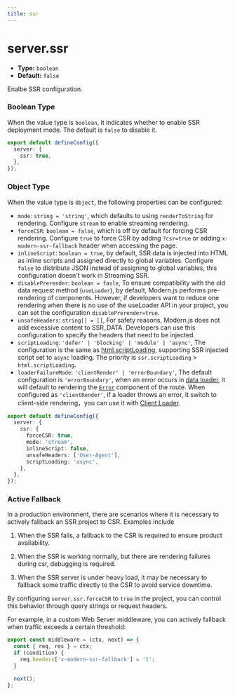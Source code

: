 ```yaml
---
title: ssr
---
```


# server.ssr

- **Type:** `boolean`
- **Default:** `false`

Enalbe SSR configuration.

### Boolean Type

When the value type is `boolean`, it indicates whether to enable SSR deployment mode. The default is `false` to disable it.

```ts title="modern.config.ts"
export default defineConfig({
  server: {
    ssr: true,
  },
});
```

### Object Type

When the value type is `Object`, the following properties can be configured:

- `mode`: `string = 'string'`, which defaults to using `renderToString` for rendering. Configure `stream` to enable streaming rendering.
- `forceCSR`: `boolean = false`, which is off by default for forcing CSR rendering. Configure `true` to force CSR by adding `?csr=true` or adding `x-modern-ssr-fallback` header when accessing the page.
- `inlineScript`: `boolean = true`, by default, SSR data is injected into HTML as inline scripts and assigned directly to global variables. Configure `false` to distribute JSON instead of assigning to global variables, this configuration doesn't work in Streaming SSR.
- `disablePrerender`: `boolean = fasle`, To ensure compatibility with the old data request method (`useLoader`), by default, Modern.js performs pre-rendering of components.
  However, if developers want to reduce one rendering when there is no use of the useLoader API in your project, you can set the configuration `disablePrerender=true`.
- `unsafeHeaders`: `string[] = []`, For safety reasons, Modern.js does not add excessive content to SSR_DATA. Developers can use this configuration to specify the headers that need to be injected.
- `scriptLoading`: `'defer' | 'blocking' | 'module' | 'async'`, The configuration is the same as [html.scriptLoading](/configure/app/html/script-loading), supporting SSR injected script set to `async` loading. The priority is `ssr.scriptLoading` > `html.scriptLoading`.
- `loaderFailureMode`: `'clientRender' | 'errorBoundary'`, The default configuration is `'errorBoundary'`, when an error occurs in [data loader](/en/guides/basic-features/data/data-fetch.html#data-loader-recommended),
it will default to rendering the [`Error`](/en/guides/basic-features/routes.html#errorboundary) component of the route. When configured as `'clientRender'`, if a loader throws an error, it switch to client-side rendering，you can use it with [Client Loader](/en/guides/basic-features/data/data-fetch.html#client-loader).

```ts title="modern.config.ts"
export default defineConfig({
  server: {
    ssr: {
      forceCSR: true,
      mode: 'stream',
      inlineScript: false,
      unsafeHeaders: ['User-Agent'],
      scriptLoading: 'async',
    },
  },
});
```

### Active Fallback

In a production environment, there are scenarios where it is necessary to actively fallback an SSR project to CSR. Examples include

1. When the SSR fails, a fallback to the CSR is required to ensure product availability.

2. When the SSR is working normally, but there are rendering failures during csr, debugging is required.

3. When the SSR server is under heavy load, it may be necessary to fallback some traffic directly to the CSR to avoid service downtime.

By configuring `server.ssr.forceCSR` to `true` in the project, you can control this behavior through query strings or request headers.

For example, in a custom Web Server middleware, you can actively fallback when traffic exceeds a certain threshold:

```ts title="server/index.ts"
export const middleware = (ctx, next) => {
  const { req, res } = ctx;
  if (condition) {
    req.headers['x-modern-ssr-fallback'] = '1';
  }

  next();
};
```
